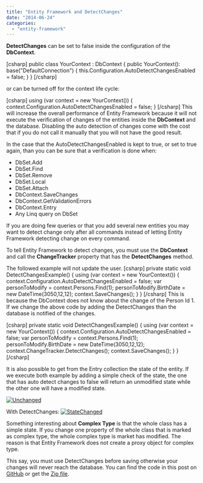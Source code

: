 ```yaml
---
title: "Entity Framework and DetectChanges"
date: "2014-06-24"
categories: 
  - "entity-framework"
---
```


**DetectChanges** can be set to false inside the configuration of the **DbContext**.

\[csharp\] public class YourContext : DbContext { public YourContext(): base("DefaultConnection") { this.Configuration.AutoDetectChangesEnabled = false; } } \[/csharp\]

or can be turned off for the context life cycle:

\[csharp\] using (var context = new YourContext()) { context.Configuration.AutoDetectChangesEnabled = false; } \[/csharp\] This will increase the overall performance of Entity Framework because it will not execute the verification of changes of the entities inside the **DbContext** and the database. Disabling the auto detection of changes come with the cost that if you do not call it manually that you will not have the good result.

In the case that the AutoDetectChangesEnabled is kept to true, or set to true again, than you can be sure that a verification is done when:

- DbSet.Add
- DbSet.Find
- DbSet.Remove
- DbSet.Local
- DbSet.Attach
- DbContext.SaveChanges
- DbContext.GetValidationErrors
- DbContext.Entry
- Any Linq query on DbSet

If you are doing few queries or that you add several new entities you may want to detect change only after all commands instead of letting Entity Framework detecting change on every command.

To tell Entity Framework to detect changes, you must use the **DbContext** and call the **ChangeTracker** property that has the **DetectChanges** method.

The followed example will not update the user. \[csharp\] private static void DetectChangesExample() { using (var context = new YourContext()) { context.Configuration.AutoDetectChangesEnabled = false; var personToModify = context.Persons.Find(1); personToModify.BirthDate = new DateTime(3050,12,12); context.SaveChanges(); } } \[/csharp\] This is because the DbContext does not know about the change of the Person Id 1. If we change the above code by adding the DetectChanges than the database is notified of the changes.

\[csharp\] private static void DetectChangesExample() { using (var context = new YourContext()) { context.Configuration.AutoDetectChangesEnabled = false; var personToModify = context.Persons.Find(1); personToModify.BirthDate = new DateTime(3050,12,12); context.ChangeTracker.DetectChanges(); context.SaveChanges(); } } \[/csharp\]

It is also possible to get from the Entry collection the state of the entity. If we execute both example by adding a simple check of the state, the one that has auto detect changes to false will return an unmodified state while the other one will have a modified state.

[![Unchanged](http://patrickdesjardins.com/blog/wp-content/uploads/2014/05/Unchanged-400x96.png)](http://patrickdesjardins.com/blog/entity-framework-and-detectchanges/unchanged)

With DetectChanges: [![StateChanged](http://patrickdesjardins.com/blog/wp-content/uploads/2014/05/StateChanged-400x157.png)](http://patrickdesjardins.com/blog/entity-framework-and-detectchanges/statechanged)

Something interesting about **Complex Type** is that the whole class has a simple state. If you change one property of the whole class that is marked as complex type, the whole complex type is market has modified. The reason is that Entity Framework does not create a proxy object for complex type.

This say, you must use DetectChanges before saving otherwise your changes will never reach the database. You can find the code in this post on [GitHub](https://github.com/MrDesjardins/EntityFrameworkTestConsole/tree/94af9ed008a3cd021a7cd8732cbb1f9a3f375e03) or get the [Zip file](https://github.com/MrDesjardins/EntityFrameworkTestConsole/archive/94af9ed008a3cd021a7cd8732cbb1f9a3f375e03.zip).
